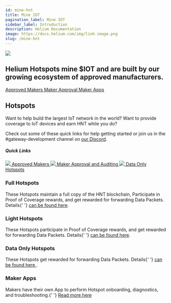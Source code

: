 ```yaml
---
id: mine-hnt
title: Mine IOT
pagination_label: Mine IOT
sidebar_label: Introduction
description: Helium Documentation
image: https://docs.helium.com/img/link-image.png
slug: /mine-hnt
---
```



<div class="container" style={{ padding: 0, marginBottom: 60 }}>
  <div class="row">
    <div class="col col--12">
      <div class="flex">
        <img className="headericon" src={useBaseUrl('img/mine-hnt/minehnticon.png')} />
        <div className="headertext">
          <h2 className="subtitle">
            Helium Hotspots mine $IOT and are built by our growing ecosystem of approved
            manufacturers.
          </h2>
          <div>
            <a href="/hotspot-makers/iot/full-hotspots">
              <span class="badge badge--secondary">Approved Makers</span>
            </a>
            <a href="/hotspot-makers/become-a-maker/maker-approval-auditing">
              <span class="badge badge--secondary">Maker Approval</span>
            </a>
            <a href="/hotspot-makers">
              <span class="badge badge--secondary">Maker Apps</span>
            </a>
          </div>
        </div>
      </div>
    </div>
  </div>
</div>

<div class="container" style={{ padding: 0 }}>
  <div class="row">
    <div class="col col--12">
      <h2>Hotspots</h2>
    </div>
    <div class="col col--6">
      <p>
        Want to help build the largest IoT network in the world? Want to provide coverage to IoT
        devices and earn HNT while you do?
      </p>
      <p style={{ marginBottom: 40 }}>
        Check out some of these quick links for help getting started or join us in the
        #gateway-development channel on <a href="https://discord.gg/helium">our Discord</a>.
      </p>
    </div>
    <div class="col col--5 col--offset-1 " style={{ marginBottom: 100 }}>
      <h5 style={{ marginTop: 0 }}>Quick Links</h5>
      <a className="block" href="/hotspot-makers/iot/full-hotspots">
        <img className="docicon" src={useBaseUrl('img/icons/docicon.svg')} /> Approved Makers
      </a>
      <a className="block" href="/hotspot-makers/become-a-maker/maker-approval-auditing">
        <img className="docicon" src={useBaseUrl('img/icons/docicon.svg')} /> Maker Approval and
        Auditing
      </a>
      <a className="block" href="/hotspot-makers/iot/data-only-hotspots">
        <img className="docicon" src={useBaseUrl('img/icons/docicon.svg')} /> Data Only Hotspots
      </a>
    </div>
  </div>
  <div class="row">
    <div class="col col--6 borderTop">
      <div>
        <h3>Full Hotspots</h3>
        <p style={{ marginBottom: 40 }}>
          These Hotspots maintain a full copy of the HNT blockchain, Participate in Proof of
          Coverage rewards, and get rewarded for forwarding Data Packets. Details{' '}
          <a href="https://docs.helium.com/hotspot-makers/iot/full-hotspots">can be found here</a>.
        </p>
      </div>
    </div>
    <div class="col col--6 borderTop">
      <div>
        <h3>Light Hotspots</h3>
        <p style={{ marginBottom: 40 }}>
          These Hotspots participate in Proof of Coverage rewards, and get rewarded for forwarding
          Data Packets. Details{' '}
          <a href="https://docs.helium.com/hotspot-makers/iot/light-hotspots">can be found here</a>.
        </p>
      </div>
    </div>
    <div class="col col--6 borderTop">
      <div>
        <h3>Data Only Hotspots</h3>
        <p style={{ marginBottom: 40 }}>
          These Hotspots get rewarded for forwarding Data Packets. Details{' '}
          <a href="https://docs.helium.com/hotspot-makers/iot/data-only-hotspots">
            can be found here
          </a>
          .
        </p>
      </div>
    </div>
    <div class="col col--6 borderTop">
      <div>
        <h3>Maker Apps</h3>
        <p style={{ marginBottom: 40 }}>
          Makers have their own App to perform Hotspot onboarding, diagnostics, and troubleshooting.{' '}
          <a href="/hotspot-makers/become-a-maker/maker-app-requirements">Read more here</a>
        </p>
      </div>
    </div>
  </div>
</div>
